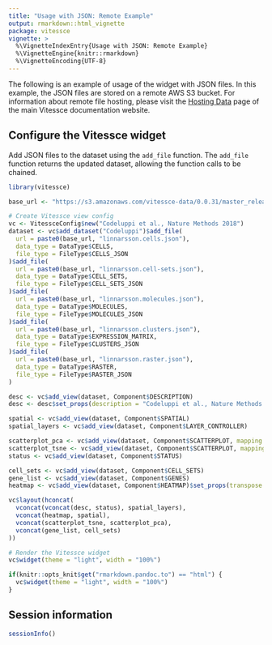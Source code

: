 ```yaml
---
title: "Usage with JSON: Remote Example"
output: rmarkdown::html_vignette
package: vitessce
vignette: >
  %\VignetteIndexEntry{Usage with JSON: Remote Example}
  %\VignetteEngine{knitr::rmarkdown}
  %\VignetteEncoding{UTF-8}
---
```


The following is an example of usage of the widget with JSON files. In this example, the JSON files are stored on a remote AWS S3 bucket. For information about remote file hosting, please visit the [Hosting Data](http://vitessce.io/docs/data-hosting/) page of the main Vitessce documentation website.

## Configure the Vitessce widget

Add JSON files to the dataset using the `add_file` function. The `add_file` function returns the updated dataset, allowing the function calls to be chained.

```r
library(vitessce)

base_url <- "https://s3.amazonaws.com/vitessce-data/0.0.31/master_release/linnarsson/"

# Create Vitessce view config
vc <- VitessceConfig$new("Codeluppi et al., Nature Methods 2018")
dataset <- vc$add_dataset("Codeluppi")$add_file(
  url = paste0(base_url, "linnarsson.cells.json"),
  data_type = DataType$CELLS,
  file_type = FileType$CELLS_JSON
)$add_file(
  url = paste0(base_url, "linnarsson.cell-sets.json"),
  data_type = DataType$CELL_SETS,
  file_type = FileType$CELL_SETS_JSON
)$add_file(
  url = paste0(base_url, "linnarsson.molecules.json"),
  data_type = DataType$MOLECULES,
  file_type = FileType$MOLECULES_JSON
)$add_file(
  url = paste0(base_url, "linnarsson.clusters.json"),
  data_type = DataType$EXPRESSION_MATRIX,
  file_type = FileType$CLUSTERS_JSON
)$add_file(
  url = paste0(base_url, "linnarsson.raster.json"),
  data_type = DataType$RASTER,
  file_type = FileType$RASTER_JSON
)

desc <- vc$add_view(dataset, Component$DESCRIPTION)
desc <- desc$set_props(description = "Codeluppi et al., Nature Methods 2018: Spatial organization of the somatosensory cortex revealed by osmFISH.")

spatial <- vc$add_view(dataset, Component$SPATIAL)
spatial_layers <- vc$add_view(dataset, Component$LAYER_CONTROLLER)

scatterplot_pca <- vc$add_view(dataset, Component$SCATTERPLOT, mapping = "PCA")
scatterplot_tsne <- vc$add_view(dataset, Component$SCATTERPLOT, mapping = "t-SNE")
status <- vc$add_view(dataset, Component$STATUS)

cell_sets <- vc$add_view(dataset, Component$CELL_SETS)
gene_list <- vc$add_view(dataset, Component$GENES)
heatmap <- vc$add_view(dataset, Component$HEATMAP)$set_props(transpose = TRUE)

vc$layout(hconcat(
  vconcat(vconcat(desc, status), spatial_layers),
  vconcat(heatmap, spatial),
  vconcat(scatterplot_tsne, scatterplot_pca),
  vconcat(gene_list, cell_sets)
))
```

```r
# Render the Vitessce widget
vc$widget(theme = "light", width = "100%")
```

```r
if(knitr::opts_knit$get("rmarkdown.pandoc.to") == "html") {
  vc$widget(theme = "light", width = "100%")
}
```

## Session information

```r
sessionInfo()
```




